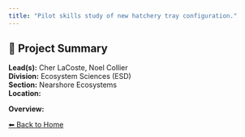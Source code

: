 ```yaml
---
title: "Pilot skills study of new hatchery tray configuration."
---
```


## 🧬 Project Summary

**Lead(s):** Cher LaCoste, Noel Collier  
**Division:** Ecosystem Sciences (ESD)  
**Section:** Nearshore Ecosystems  
**Location:**   

**Overview:**  


[⬅ Back to Home](../index.qmd)
